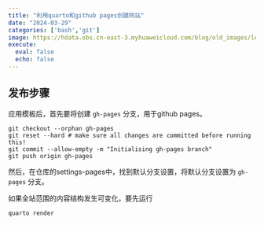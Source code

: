 ```yaml
---
title: "利用quarto和github pages创建网站"
date: "2024-03-29"
categories: ['bash','git']
image: https://hdata.obs.cn-east-3.myhuaweicloud.com/blog/old_images/leeland.jpg
execute:
  eval: false
  echo: false
---
```



## 发布步骤

应用模板后，首先要将创建 `gh-pages` 分支，用于github pages。

```shell
git checkout --orphan gh-pages
git reset --hard # make sure all changes are committed before running this!
git commit --allow-empty -m "Initialising gh-pages branch"
git push origin gh-pages
```


然后，在仓库的settings-pages中，找到默认分支设置，将默认分支设置为 `gh-pages` 分支。


如果全站范围的内容结构发生可变化，要先运行
```shell
quarto render
```